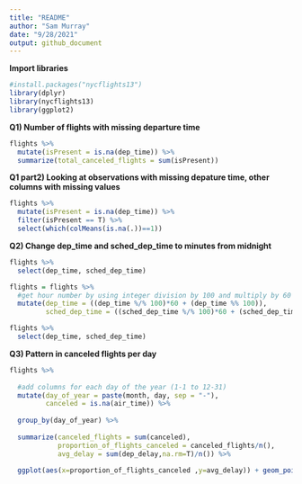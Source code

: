 ```yaml
---
title: "README"
author: "Sam Murray"
date: "9/28/2021"
output: github_document
---
```


**Import libraries**
```r
#install.packages("nycflights13")
library(dplyr)
library(nycflights13)
library(ggplot2)
```
**Q1) Number of flights with missing departure time**
```r
flights %>% 
  mutate(isPresent = is.na(dep_time)) %>% 
  summarize(total_canceled_flights = sum(isPresent))
```
**Q1 part2) Looking at observations with missing depature time, other columns with missing values**
```r
flights %>% 
  mutate(isPresent = is.na(dep_time)) %>% 
  filter(isPresent == T) %>% 
  select(which(colMeans(is.na(.))==1))
```
**Q2) Change dep_time and sched_dep_time to minutes from midnight**
```r
flights %>% 
  select(dep_time, sched_dep_time)

flights = flights %>% 
  #get hour number by using integer division by 100 and multiply by 60 to get minutes, then find remainder by 100 to get just minutes and add
  mutate(dep_time = ((dep_time %/% 100)*60 + (dep_time %% 100)),
         sched_dep_time = ((sched_dep_time %/% 100)*60 + (sched_dep_time %% 100)))

flights %>% 
  select(dep_time, sched_dep_time)
```
**Q3) Pattern in canceled flights per day**
```r
flights %>% 
  
  #add columns for each day of the year (1-1 to 12-31) 
  mutate(day_of_year = paste(month, day, sep = "-"),
         canceled = is.na(air_time)) %>% 
  
  group_by(day_of_year) %>% 
  
  summarize(canceled_flights = sum(canceled),
            proportion_of_flights_canceled = canceled_flights/n(),
            avg_delay = sum(dep_delay,na.rm=T)/n()) %>% 
  
  ggplot(aes(x=proportion_of_flights_canceled ,y=avg_delay)) + geom_point()
```


